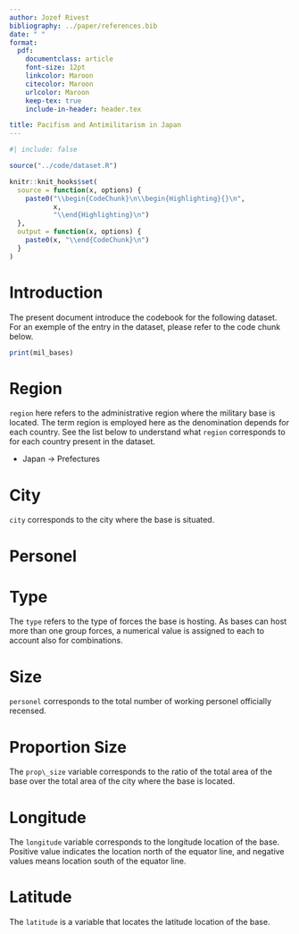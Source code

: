 ```yaml
---
author: Jozef Rivest
bibliography: ../paper/references.bib
date: " "
format:
  pdf:
    documentclass: article
    font-size: 12pt
    linkcolor: Maroon
    citecolor: Maroon
    urlcolor: Maroon
    keep-tex: true
    include-in-header: header.tex

title: Pacifism and Antimilitarism in Japan
---
```



```r
#| include: false

source("../code/dataset.R")

knitr::knit_hooks$set(
  source = function(x, options) {
    paste0("\\begin{CodeChunk}\n\\begin{Highlighting}{}\n",
           x,
           "\\end{Highlighting}\n")
  },
  output = function(x, options) {
    paste0(x, "\\end{CodeChunk}\n")
  }
)
```

\clearpage
\tableofcontents

\clearpage

# Introduction

The present document introduce the codebook for the following dataset.
For an exemple of the entry in the dataset, please refer to the code
chunk below.


```r

print(mil_bases)
```

# Region

`region` here refers to the administrative region where the military
base is located. The term region is employed here as the denomination
depends for each country. See the list below to understand what `region`
corresponds to for each country present in the dataset.

-   Japan $\rightarrow$ Prefectures

# City

`city` corresponds to the city where the base is situated.

# Personel

# Type

The `type` refers to the type of forces the base is hosting. As bases
can host more than one group forces, a numerical value is assigned to
each to account also for combinations.

<!-- ::: tblr -->
<!-- colspec=Q\[\]Q\[\], row1=font=**,**, cell2-32=halign=c,, Type & Value\ -->
<!-- Naval Base & 0\ -->
<!-- Ground Base & 1\ -->
<!-- ::: -->

# Size

`personel` corresponds to the total number of working personel
officially recensed.

# Proportion Size

The `prop\_size` variable corresponds to the ratio of the total area of
the base over the total area of the city where the base is located.

# Longitude

The `longitude` variable corresponds to the longitude location of the
base. Positive value indicates the location north of the equator line,
and negative values means location south of the equator line.

# Latitude

The `latitude` is a variable that locates the latitude location of the
base.
